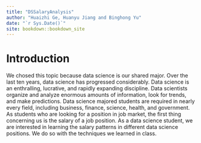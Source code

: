 ```yaml
--- 
title: "DSSalaryAnalysis"
author: "Huaizhi Ge, Huanyu Jiang and Binghong Yu"
date: "`r Sys.Date()`"
site: bookdown::bookdown_site
---
```




# Introduction

We chosed this topic because data science is our shared major. Over the last ten years, data science has progressed considerably. Data science is an enthralling, lucrative, and rapidly expanding discipline. Data scientists organize and analyze enormous amounts of information, look for trends, and make predictions. Data science majored students are required in nearly every field, including business, finance, science, health, and government. As students who are looking for a position in job market, the first thing concerning us is the salary of a job position. As a data science student, we are interested in learning the salary patterns in different data science positions. We do so with the techniques we learned in class. 
